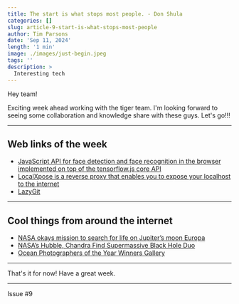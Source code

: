 ```yaml
---
title: The start is what stops most people. - Don Shula
categories: []
slug: article-9-start-is-what-stops-most-people
author: Tim Parsons
date: 'Sep 11, 2024'
length: '1 min'
image: ./images/just-begin.jpeg
tags: ''
description: >
  Interesting tech
---
```


Hey team!

Exciting week ahead working with the tiger team. I'm looking forward to seeing some collaboration and knowledge share with these guys. Let's go!!!

---

## Web links of the week

- [JavaScript API for face detection and face recognition in the browser implemented on top of the tensorflow.js core API](https://justadudewhohacks.github.io/face-api.js/docs/index.html)
- [LocalXpose is a reverse proxy that enables you to expose your localhost to the internet](https://localxpose.io/)
- [LazyGit](https://github.com/jesseduffield/lazygit)

---

## Cool things from around the internet

- [NASA okays mission to search for life on Jupiter’s moon Europa](https://www.nature.com/articles/d41586-024-02939-9)
- [NASA’s Hubble, Chandra Find Supermassive Black Hole Duo](https://science.nasa.gov/missions/hubble/nasas-hubble-chandra-find-supermassive-black-hole-duo/)
- [Ocean Photographers of the Year Winners Gallery](https://oceanographicmagazine.com/winners-gallery/?winners_category=human-connection)

---

That's it for now! Have a great week.

---

Issue #9

